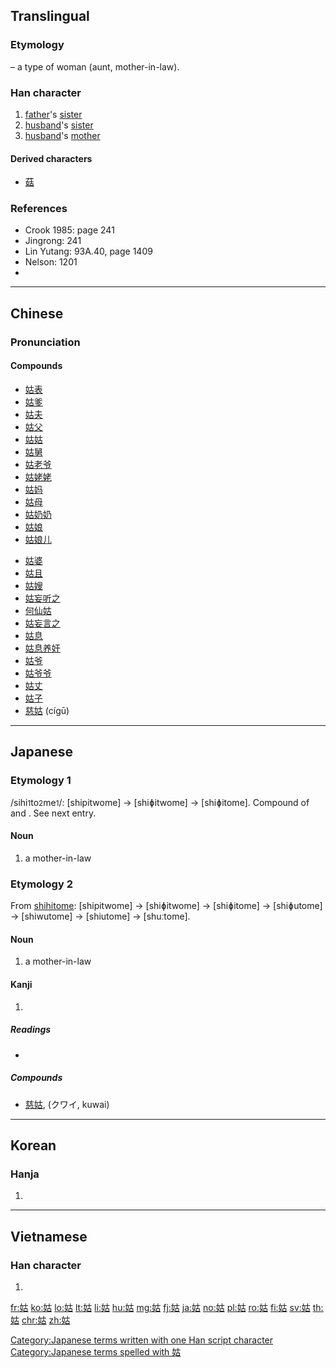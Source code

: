 {{also|菇}}
==Translingual==

===Etymology===
{{Han compound|女|t1=woman|古|ls=psc|c1=s|c2=p}} – a type of woman (aunt, mother-in-law).

===Han character===
{{Han char|rn=38|rad=女|as=05|sn=8|four=44460|canj=VJR|ids=⿰女古}}

# [[father]]'s [[sister]]
# [[husband]]'s [[sister]]
# [[husband]]'s [[mother]]

====Derived characters====
* [[菇]]

===References===
* Crook 1985: page 241
* Jingrong: 241
* Lin Yutang: 93A.40, page 1409
* Nelson: 1201
* {{Han ref|kx=0258.320|dkj=06174|dj=0524.060|hdz=21035.040|uh=59D1|ud=22993|bh=A968|bd=43368}}

----

==Chinese==
{{zh-forms}}

===Pronunciation===
{{zh-pron
|m=gū
|c=gu1
|mn=ko͘
|mc=y
|oc=y
|ma=
|cat=n
}}

====Compounds====
{{top2}}
* [[姑表]]
* [[姑爹]]
* [[姑夫]]
* [[姑父]]
* [[姑姑]]
* [[姑舅]]
* [[姑老爷]]
* [[姑姥姥]]
* [[姑妈]]
* [[姑母]]
* [[姑奶奶]]
* [[姑娘]]
* [[姑娘儿]]
{{mid2}}
* [[姑婆]]
* [[姑且]]
* [[姑嫂]]
* [[姑妄听之]]
* [[何仙姑]]
* [[姑妄言之]]
* [[姑息]]
* [[姑息养奸]]
* [[姑爷]]
* [[姑爷爷]]
* [[姑丈]]
* [[姑子]]
* [[慈姑]] (cígū)
{{bottom}}

----

==Japanese==

===Etymology 1===
/sihi<small>1</small>to<small>2</small>me<small>1</small>/: [shipitwome] → [shiɸitwome] → [shiɸitome]. Compound of {{m|ja|舅||in law|tr=shihito}} and {{m|ja|女||woman|tr=me}}. See next entry.

====Noun====
{{ja-noun|しひとめ}}

# a mother-in-law

===Etymology 2===
From [[姑|shihitome]]: [shipitwome] → [shiɸitwome] → [shiɸitome] → [shiɸutome] → [shiwutome] → [shiutome] → [shuːtome].

====Noun====
{{ja-noun|しゅうとめ|hhira=しうとめ}}

# a mother-in-law

====Kanji====
{{ja-kanji|grade=|rs=女05}}

# {{defn|lang=ja|sort=女05}}

=====Readings=====
* {{ja-readings|on=[[こ]] (ko)|kun=[[しゅうとめ]] (shuutome), [[おば]] (oba), [[しばらく]] (shibaraku)}}

=====Compounds=====
* [[慈姑]], (クワイ, kuwai)

[[Category:Japanese terms written with one Han script character]]
[[Category:Japanese terms spelled with 姑]]

----

==Korean==

===Hanja===
{{ko-hanja|hangeul=고|rv=go|mr=ko}}

# {{defn|lang=ko|sort=女05}}

----

==Vietnamese==

===Han character===
{{vi-hantu|[[cô]], [[go]], [[o]]|rs=女05}}

# {{defn|lang=vi|sort=女05}}

[[fr:姑]]
[[ko:姑]]
[[lo:姑]]
[[lt:姑]]
[[li:姑]]
[[hu:姑]]
[[mg:姑]]
[[fj:姑]]
[[ja:姑]]
[[no:姑]]
[[pl:姑]]
[[ro:姑]]
[[fi:姑]]
[[sv:姑]]
[[th:姑]]
[[chr:姑]]
[[zh:姑]]